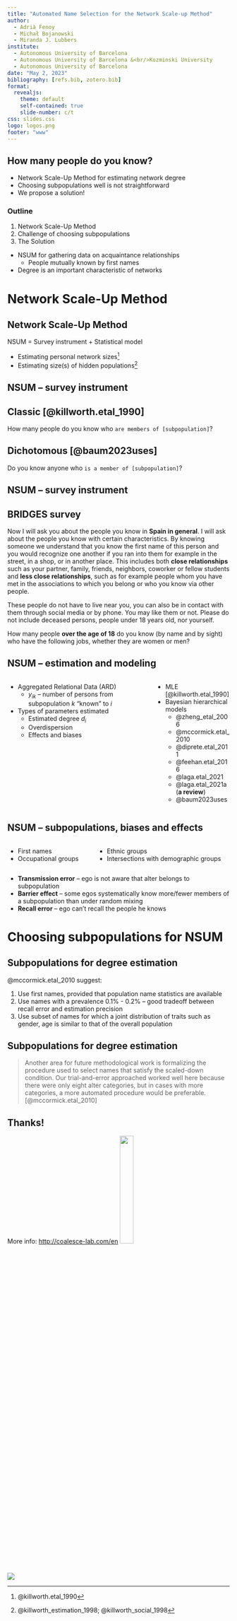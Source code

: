 ```yaml
---
title: "Automated Name Selection for the Network Scale-up Method"
author:
  - Adrià Fenoy
  - Michał Bojanowski
  - Miranda J. Lubbers
institute: 
  - Autonomous University of Barcelona
  - Autonomous University of Barcelona &<br/>Kozminski University
  - Autonomous University of Barcelona
date: "May 2, 2023"
bibliography: [refs.bib, zotero.bib]
format: 
  revealjs:
    theme: default
    self-contained: true
    slide-number: c/t
css: slides.css
logo: logos.png
footer: "www"
---
```


## How many people do you know?

- Network Scale-Up Method for estimating network degree
- Choosing subpopulations well is not straightforward
- We propose a solution!

### Outline

1. Network Scale-Up Method
2. Challenge of choosing subpopulations
3. The Solution


::: {.notes}

- NSUM for gathering data on acquaintance relationships
  - People mutually known by first names
- Degree is an important characteristic of networks

:::

# Network Scale-Up Method

## Network Scale-Up Method

NSUM = Survey instrument + Statistical model

- Estimating personal network sizes^[@killworth.etal_1990]
- Estimating size(s) of hidden populations^[@killworth_estimation_1998; @killworth_social_1998]





## NSUM -- survey instrument

::: {.callout-tip}
## Classic [@killworth.etal_1990]

How many people do you know who `are members of [subpopulation]`?
:::

::: {.callout-tip}
## Dichotomous [@baum2023uses]

Do you know anyone who `is a member of [subpopulation]`?
:::






## NSUM -- survey instrument

::: {.callout-tip}
## BRIDGES survey 

Now I will ask you about the people you know in **Spain in general**. I will ask about the people you know with certain characteristics. By knowing someone we understand that you know the first name of this person and you would recognize one another if you ran into them for example in the street, in a shop, or in another place. This includes both **close relationships** such as your partner, family, friends, neighbors, coworker or fellow students and **less close relationships**, such as for example people whom you have met in the associations to which you belong or who you know via other people. 

These people do not have to live near you, you can also be in contact with them through social media or by phone. You may like them or not. Please do not include deceased persons, people under 18 years old, nor yourself.

How many people **over the age of 18** do you know (by name and by sight) who have the following jobs, whether they are women or men?
:::






## NSUM -- estimation and modeling {.smaller}

:::: {.columns}

::: {.column}

- Aggregated Relational Data (ARD)
  - $y_{ik}$ -- number of persons from subpopulation $k$ "known" to $i$
- Types of parameters estimated
  - Estimated degree $d_i$
  - Overdispersion
  - Effects and biases

:::


::: {.column}

- MLE [@killworth.etal_1990]
- Bayesian hierarchical models
    - @zheng_etal_2006
    - @mccormick.etal_2010
    - @diprete.etal_2011
    - @feehan.etal_2016
    - @laga.etal_2021
    - @laga.etal_2021a (**a review**)
    - @baum2023uses

:::

::::



## NSUM -- subpopulations, biases and effects

:::: {.columns}

::: {.column}

- First names
- Occupational groups

:::

::: {.column}

- Ethnic groups
- Intersections with demographic groups

:::

::::

- **Transmission error** -- ego is not aware that alter belongs to subpopulation
- **Barrier effect** -- some egos systematically know more/fewer members of a subpopulation than under random mixing
- **Recall error** -- ego can't recall the people he knows





# Choosing subpopulations for NSUM

## Subpopulations for degree estimation

@mccormick.etal_2010 suggest:

1. Use first names, provided that population name statistics are available
2. Use names with a prevalence 0.1% - 0.2% -- good tradeoff between recall error and estimation precision
3. Use subset of names for which a joint distribution of traits such as gender, age is similar to that of the overall population


## Subpopulations for degree estimation

> Another area for future methodological work is formalizing the procedure used to select names that satisfy the scaled-down condition. Our trial-and-error approached worked well here because there were only eight alter categories, but in cases with more categories, a more automated procedure would be preferable.  
[@mccormick.etal_2010]






## Thanks!

More info: <http://coalesce-lab.com/en>    ![](nsumpaper-qrcode.png){ width=25% }

![](logos.png) 
